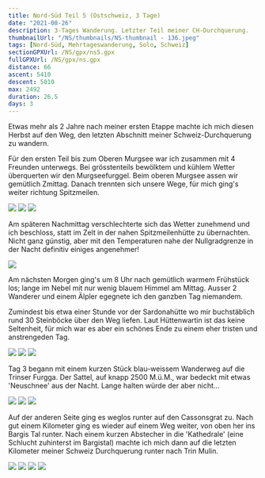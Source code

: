 ```yaml
---
title: Nord-Süd Teil 5 (Ostschweiz, 3 Tage)
date: "2021-08-26"
description: 3-Tages Wanderung. Letzter Teil meiner CH-Durchquerung.
thumbnailUrl: "/NS/thumbnails/NS-thumbnail - 136.jpeg"
tags: [Nord-Süd, Mehrtageswanderung, Solo, Schweiz]
sectionGPXUrl: /NS/gpx/ns5.gpx
fullGPXUrl: /NS/gpx/ns.gpx
distance: 66
ascent: 5410
descent: 5010
max: 2492
duration: 26.5
days: 3
---
```


Etwas mehr als 2 Jahre nach meiner ersten Etappe machte ich mich diesen Herbst auf den Weg, den letzten Abschnitt meiner Schweiz-Durchquerung zu wandern.

Für den ersten Teil bis zum Oberen Murgsee war ich zusammen mit 4 Freunden unterwegs. Bei grösstenteils bewölktem und kühlem Wetter überquerten wir den Murgseefurggel. Beim oberen Murgsee assen wir gemütlich Zmittag. Danach trennten sich unsere Wege, für mich ging's weiter richtung Spitzmeilen.

<Img src="/NS/126.jpeg" d="Blick zurück zum Mürtschenstock" />
<Img src="/NS/olz2.jpg" d="Kurzer Abstieg zum oberen Murgsee" />
<Img src="/NS/olz.jpg" d="Verabschiedung am oberen Murgsee." />

Am späteren Nachmittag verschlechterte sich das Wetter zunehmend und ich beschloss, statt im Zelt in der nahen Spitzmeilenhütte zu übernachten. Nicht ganz günstig, aber mit den Temperaturen nahe der Nullgradgrenze in der Nacht definitiv einiges angenehmer!

<Img
	src="/NS/130.jpeg"
	d="Leider noch zu früh um das Zelt hier aufzuschlagen bei den Chammseeli (2164 M.ü.M.)"
/>

Am nächsten Morgen ging's um 8 Uhr nach gemütlich warmem Frühstück los; lange im Nebel mit nur wenig blauem Himmel am Mittag. Ausser 2 Wanderer und einem Älpler egegnete ich den ganzben Tag niemandem.

Zumindest bis etwa einer Stunde vor der Sardonahütte wo mir buchstäblich rund 30 Steinböcke über den Weg liefen. Laut Hüttenwartin ist das keine Seltenheit, für mich war es aber ein schönes Ende zu einem eher tristen und anstrengeden Tag.

<Img src="/NS/136.jpeg" d="Karstgestein nahe der Spitzmeilenhütte" />
<Img src="/NS/138.jpeg" d="Erster blauer Fleck des Tages" />
<Img
	src="/NS/157.jpeg"
	d="4 der etwa 30 Steinböcke die mir vor der Sardonahütte buchstäblich über den Weg liefen"
/>

Tag 3 begann mit einem kurzen Stück blau-weissem Wanderweg auf die Trinser Furgga. Der Sattel, auf knapp 2500 M.ü.M., war bedeckt mit etwas 'Neuschnee' aus der Nacht. Lange halten würde der aber nicht...

<Img
	src="/NS/162.jpeg"
	d="Zweiter (und letzter) Blau-Weisser Abschnit auf meiner Schweiz-Durchquerung"
/>
<Img src="/NS/168.jpeg" d="Morgenstimmung im Weisstannental" />
<Img src="/NS/175.jpeg" d="'Neuschnee' auf der Trinser Furgga (2492 M.ü.M.)" />

Auf der anderen Seite ging es weglos runter auf den Cassonsgrat zu. Nach gut einem Kilometer ging es wieder auf einem Weg weiter, von oben her ins Bargis Tal runter. Nach einem kurzen Abstecher in die 'Kathedrale' (eine Schlucht zuhinterst im Bargistal) machte ich mich dann auf die letzten Kilometer meiner Schweiz Durchquerung runter nach Trin Mulin.

<Img src="/NS/177.jpeg" d="Der Cassonsgrat von hinten" />
<Img src="/NS/181.jpeg" d="Die 'Kathedrale' zu hinterst im Bargistal" />
<Img src="/NS/183.jpeg" d="Oberes Bargistal" />
<Img src="/NS/184.jpeg" d="" />
